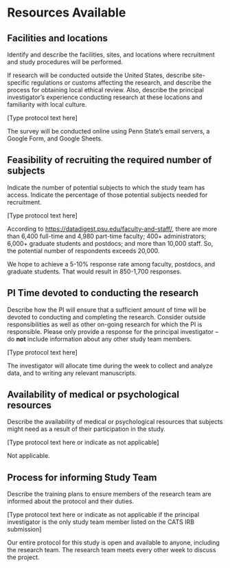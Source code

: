 # Resources Available

## Facilities and locations

::: {.instr_box}

Identify and describe the facilities, sites, and locations where
recruitment and study procedures will be performed.

If research will be conducted outside the United States, describe
site-specific regulations or customs affecting the research, and
describe the process for obtaining local ethical review. Also,
describe the principal investigator's experience conducting research
at these locations and familiarity with local culture.

[Type protocol text here]

:::

The survey will be conducted online using Penn State's email servers, a Google Form, and Google Sheets.

## Feasibility of recruiting the required number of subjects

::: {.instr_box}

Indicate the number of potential subjects to which the study team has
access. Indicate the percentage of those potential subjects needed for
recruitment.

[Type protocol text here]

:::

According to <https://datadigest.psu.edu/faculty-and-staff/>, there are more than 6,400 full-time and 4,980 part-time faculty; 400+ administrators; 6,000+ graduate students and postdocs; and more than 10,000 staff.
So, the potential number of respondents exceeds 20,000.

We hope to achieve a 5-10% response rate among faculty, postdocs, and graduate students.
That would result in 850-1,700 responses.

## PI Time devoted to conducting the research

::: {.instr_box}

Describe how the PI will ensure that a sufficient amount of time will
be devoted to conducting and completing the research. Consider outside
responsibilities as well as other on-going research for which the PI
is responsible. Please only provide a response for the principal
investigator -- do **not** include information about any other study
team members.

[Type protocol text here]

:::

The investigator will allocate time during the week to collect and analyze data, and to writing any relevant manuscripts. 

## Availability of medical or psychological resources

::: {.instr_box}
Describe the availability of medical or psychological resources that
subjects might need as a result of their participation in the study.

[Type protocol text here or indicate as not applicable]

:::

Not applicable.

## Process for informing Study Team

::: {.instr_box}

Describe the training plans to ensure members of the research team are informed about the protocol and their duties.

[Type protocol text here or indicate as not applicable if the principal investigator is the only study team member listed on the CATS IRB submission]

:::

Our entire protocol for this study is open and available to anyone, including the research team.
The research team meets every other week to discuss the project.

